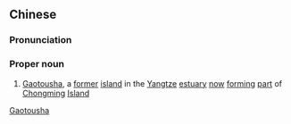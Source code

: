 {{also|高头沙}}
==Chinese==
{{zh-forms|[[high]]|[[head]]|[[sands]]<br>[[shoal]]|s=高头沙}}
{{wikipedia|Gaotousha}}

===Pronunciation===
{{zh-pron
|m=Gāotoushā
|cat=pn
}}

===Proper noun===
{{zh-proper noun}}
# {{lb|zh|historic}} [[Gaotousha]], a [[former]] [[island]] in the [[Yangtze]] [[estuary]] [[now]] [[forming]] [[part]] of [[Chongming]] [[island|Island]]
[[Category:zh:Former islands|Gaotousha]]